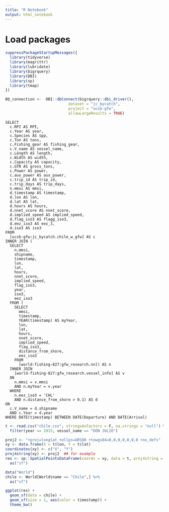 ```yaml
---
title: "R Notebook"
output: html_notebook
---
```


# Load packages

```r
suppressPackageStartupMessages({
  library(tidyverse)
  library(magrittr)
  library(lubridate)
  library(bigrquery)
  library(DBI)
  library(sp)
  library(tmap)
})
```

```r
BQ_connection <-  DBI::dbConnect(bigrquery::dbi_driver(), 
                            dataset = "jc_bycatch", 
                            project = "ucsb-gfw", 
                            allowLargeResults = TRUE)
```

```eval
SELECT
  c.RPI AS RPI,
  c.Year AS year,
  c.Species AS spp,
  c.Ton AS tons,
  c.Fishing_gear AS fishing_gear,
  c.V_name AS vessel_name,
  c.Length AS length,
  c.Width AS width,
  c.Capacity AS capacity,
  c.GTR AS gross_tons,
  c.Power AS power,
  c.aux_power AS aux_power,
  c.trip_id AS trip_id,
  c.trip_days AS trip_days,
  n.mmsi AS mmsi,
  d.timestamp AS timestamp,
  d.lon AS lon,
  d.lat AS lat,
  d.hours AS hours,
  d.nnet_score AS nnet_score,
  d.implied_speed AS implied_speed,
  d.flag_iso3 AS flagg_iso3,
  d.eez_iso3 AS eez_3,
  d.iso3 AS iso3
FROM
  [ucsb-gfw:jc_bycatch.chile_w_gfw] AS c
INNER JOIN (
  SELECT
    n.mmsi,
    shipname,
    timestamp,
    lon,
    lat,
    hours,
    nnet_score,
    implied_speed,
    flag_iso3,
    year,
    iso3,
    eez_iso3
  FROM (
    SELECT
      mmsi,
      timestamp,
      YEAR(timestamp) AS myYear,
      lon,
      lat,
      hours,
      nnet_score,
      implied_speed,
      flag_iso3,
      distance_from_shore,
      eez_iso3
    FROM
      [world-fishing-827:gfw_research.nn]) AS n
  INNER JOIN
    [world-fishing-827:gfw_research.vessel_info] AS v
  ON
    n.mmsi = v.mmsi
    AND n.myYear = v.year
  WHERE
    n.eez_iso3 = 'CHL'
    AND n.distance_from_shore > 0.1) AS d
ON
  c.V_name = d.shipname
  AND c.Year = d.year
WHERE DATE(timestamp) BETWEEN DATE(Departure) AND DATE(Arrival)
```

```r
t <- read.csv("chile.csv", stringsAsFactors = F, na.strings = "null") %>% 
  filter(year == 2015, vessel_name == "DON JULIO")
```

```r
proj2 <- "+proj=longlat +ellps=GRS80 +towgs84=0,0,0,0,0,0,0 +no_defs"
xy <- data.frame(X = t$lon, Y = t$lat)
coordinates(xy) <- c("X", "Y")
proj4string(xy) <- proj2  ## for example
res <- sp::SpatialPointsDataFrame(coords = xy, data = t, proj4string = proj2) %>% 
  as("sf")

data("World")
chile <- World[World$name == "Chile",] %>% 
  as("sf")

ggplot(res) +
  geom_sf(data = chile) +
  geom_sf(size = 1, aes(color = timestamp)) +
  theme_bw()

```

